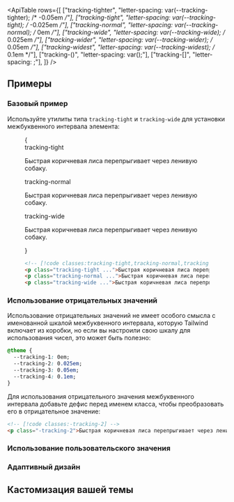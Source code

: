 

<ApiTable
  rows={[
    ["tracking-tighter", "letter-spacing: var(--tracking-tighter); /* -0.05em */"],
    ["tracking-tight", "letter-spacing: var(--tracking-tight); /* -0.025em */"],
    ["tracking-normal", "letter-spacing: var(--tracking-normal); /* 0em */"],
    ["tracking-wide", "letter-spacing: var(--tracking-wide); /* 0.025em */"],
    ["tracking-wider", "letter-spacing: var(--tracking-wider); /* 0.05em */"],
    ["tracking-widest", "letter-spacing: var(--tracking-widest); /* 0.1em */"],
    ["tracking-(<custom-property>)", "letter-spacing: var(<custom-property>);"],
    ["tracking-[<value>]", "letter-spacing: <value>;"],
  ]}
/>

## Примеры

### Базовый пример

Используйте утилиты типа `tracking-tight` и `tracking-wide` для установки межбуквенного интервала элемента:

<Figure>

<Example>
  {
    <div className="flex flex-col gap-8">
      <div>
        <span className="mb-3 font-mono text-xs font-medium text-gray-500 dark:text-gray-400">tracking-tight</span>
        <p className="text-lg font-medium tracking-tight text-gray-900 dark:text-gray-200">
          Быстрая коричневая лиса перепрыгивает через ленивую собаку.
        </p>
      </div>
      <div>
        <span className="mb-3 font-mono text-xs font-medium text-gray-500 dark:text-gray-400">tracking-normal</span>
        <p className="text-lg font-medium tracking-normal text-gray-900 dark:text-gray-200">
          Быстрая коричневая лиса перепрыгивает через ленивую собаку.
        </p>
      </div>
      <div>
        <span className="mb-3 font-mono text-xs font-medium text-gray-500 dark:text-gray-400">tracking-wide</span>
        <p className="text-lg font-medium tracking-wide text-gray-900 dark:text-gray-200">
          Быстрая коричневая лиса перепрыгивает через ленивую собаку.
        </p>
      </div>
    </div>
  }
</Example>

```html
<!-- [!code classes:tracking-tight,tracking-normal,tracking-wide] -->
<p class="tracking-tight ...">Быстрая коричневая лиса перепрыгивает через ленивую собаку ...</p>
<p class="tracking-normal ...">Быстрая коричневая лиса перепрыгивает через ленивую собаку ...</p>
<p class="tracking-wide ...">Быстрая коричневая лиса перепрыгивает через ленивую собаку ...</p>
```

</Figure>

### Использование отрицательных значений

Использование отрицательных значений не имеет особого смысла с именованной шкалой межбуквенного интервала, которую Tailwind включает из коробки, но если вы настроили свою шкалу для использования чисел, это может быть полезно:

```css
@theme {
  --tracking-1: 0em;
  --tracking-2: 0.025em;
  --tracking-3: 0.05em;
  --tracking-4: 0.1em;
}
```

Для использования отрицательного значения межбуквенного интервала добавьте дефис перед именем класса, чтобы преобразовать его в отрицательное значение:

```html
<!-- [!code classes:-tracking-2] -->
<p class="-tracking-2">Быстрая коричневая лиса перепрыгивает через ленивую собаку ...</p>
```

### Использование пользовательского значения

<UsingACustomValue element="p" utility="tracking" name="letter spacing" value=".25em" />

### Адаптивный дизайн

<ResponsiveDesign element="p" property="letter-spacing" defaultClass="tracking-tight" featuredClass="tracking-wide" />

## Кастомизация вашей темы

<CustomizingYourTheme
  element="p"
  utility="tracking"
  name="letter spacing"
  customValue="-0.075em"
  customName="tightest"
/>
